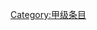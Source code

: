 {{catmore1|[[Wikipedia:猫专题|Wikipedia:猫专题]]}}
{{Articles by Quality|topic=猫|project=猫|format=TOC}}
{{emptycat}}

[[Category:甲级条目|Category:甲级条目]]